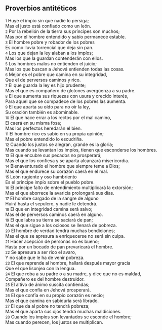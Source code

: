 == Proverbios antitéticos ==

{{anchor|1}} <small>1</small> Huye el impío sin que nadie lo persiga;<br>
Mas el justo está confiado como un león.<br>
{{anchor|2}} <small>2</small> Por la rebelión de la tierra sus príncipes son muchos;<br>
Mas por el hombre entendido y sabio permanece estable.<br>
{{anchor|3}} <small>3</small> El hombre pobre y robador de los pobres<br>
Es como lluvia torrencial que deja sin pan.<br>
{{anchor|4}} <small>4</small> Los que dejan la ley alaban a los impíos;<br>
Mas los que la guardan contenderán con ellos.<br>
{{anchor|5}} <small>5</small> Los hombres malos no entienden el juicio;<br>
Mas los que buscan a Jehová entienden todas las cosas.<br>
{{anchor|6}} <small>6</small> Mejor es el pobre que camina en su integridad,<br>
Que el de perversos caminos y rico.<br>
{{anchor|7}} <small>7</small> El que guarda la ley es hijo prudente;<br>
Mas el que es compañero de glotones avergüenza a su padre.<br>
{{anchor|8}} <small>8</small> El que aumenta sus riquezas con usura y crecido interés,<br>
Para aquel que se compadece de los pobres las aumenta.<br>
{{anchor|9}} <small>9</small> El que aparta su oído para no oír la ley,<br>
Su oración también es abominable.<br>
{{anchor|10}} <small>10</small> El que hace errar a los rectos por el mal camino,<br>
El caerá en su misma fosa;<br>
Mas los perfectos heredarán el bien.<br>
{{anchor|11}} <small>11</small> El hombre rico es sabio en su propia opinión;<br>
Mas el pobre entendido lo escudriña.<br>
{{anchor|12}} <small>12</small> Cuando los justos se alegran, grande es la gloria;<br>
Mas cuando se levantan los impíos, tienen que esconderse los hombres.<br>
{{anchor|13}} <small>13</small> El que encubre sus pecados no prosperará;<br>
Mas el que los confiesa y se aparta alcanzará misericordia.<br>
{{anchor|14}} <small>14</small> Bienaventurado el hombre que siempre teme a Dios;<br>
Mas el que endurece su corazón caerá en el mal.<br>
{{anchor|15}} <small>15</small> León rugiente y oso hambriento<br>
Es el príncipe impío sobre el pueblo pobre.<br>
{{anchor|16}} <small>16</small> El príncipe falto de entendimiento multiplicará la extorsión;<br>
Mas el que aborrece la avaricia prolongará sus días.<br>
{{anchor|17}} <small>17</small> El hombre cargado de la sangre de alguno<br>
Huirá hasta el sepulcro, y nadie le detendrá.<br>
{{anchor|18}} <small>18</small> El que en integridad camina será salvo;<br>
Mas el de perversos caminos caerá en alguno.<br>
{{anchor|19}} <small>19</small> El que labra su tierra se saciará de pan;<br>
Mas el que sigue a los ociosos se llenará de pobreza.<br>
{{anchor|20}} <small>20</small> El hombre de verdad tendrá muchas bendiciones;<br>
Mas el que se apresura a enriquecerse no será sin culpa.<br>
{{anchor|21}} <small>21</small> Hacer acepción de personas no es bueno;<br>
Hasta por un bocado de pan prevaricará el hombre.<br>
{{anchor|22}} <small>22</small> Se apresura a ser rico el avaro,<br>
Y no sabe que le ha de venir pobreza.<br>
{{anchor|23}} <small>23</small> El que reprende al hombre, hallará después mayor gracia<br>
Que el que lisonjea con la lengua.<br>
{{anchor|24}} <small>24</small> El que roba a su padre o a su madre, y dice que no es maldad,<br>
Compañero es del hombre destruidor.<br>
{{anchor|25}} <small>25</small> El altivo de ánimo suscita contiendas;<br>
Mas el que confía en Jehová prosperará.<br>
{{anchor|26}} <small>26</small> El que confía en su propio corazón es necio;<br>
Mas el que camina en sabiduría será librado.<br>
{{anchor|27}} <small>27</small> El que da al pobre no tendrá pobreza;<br>
Mas el que aparta sus ojos tendrá muchas maldiciones.<br>
{{anchor|28}} <small>28</small> Cuando los impíos son levantados se esconde el hombre;<br>
Mas cuando perecen, los justos se multiplican.<br>
